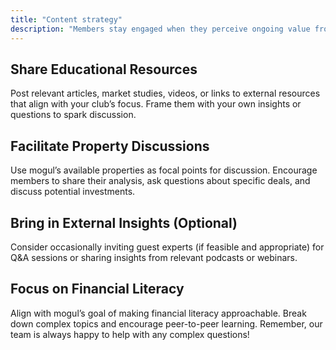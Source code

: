 ```yaml
---
title: "Content strategy"
description: "Members stay engaged when they perceive ongoing value from your club."
---
```


## **Share Educational Resources** 

Post relevant articles, market studies, videos, or links to external resources that align with your club’s focus. Frame them with your own insights or questions to spark discussion.

## **Facilitate Property Discussions**

Use mogul’s available properties as focal points for discussion. Encourage members to share their analysis, ask questions about specific deals, and discuss potential investments.

## Bring in External Insights (Optional)

Consider occasionally inviting guest experts (if feasible and appropriate) for Q&A sessions or sharing insights from relevant podcasts or webinars.

## Focus on Financial Literacy

Align with mogul’s goal of making financial literacy approachable. Break down complex topics and encourage peer-to-peer learning. Remember, our team is always happy to help with any complex questions\!